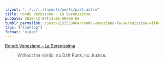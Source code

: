 ```yaml
---
layout: "../../../layouts/posts/post.astro"
title: Rondò Veneziano - La Serenissima
pubDate: 2010-12-07T14:06:00+00:00
tumblr_permalink: /post/2132538964/rondo-veneziano-la-serenissima-without-the
tags: ["linklog"]
format: "video"
---
```



<YouTube id="https://www.youtube.com/watch?v=6UDT3RtbYQw" />

[Rondò Veneziano - La Serenissima][1]

> Without the rondo, no Daft Punk, no Justice.

[1]: https://www.youtube.com/watch?v=6UDT3RtbYQw
